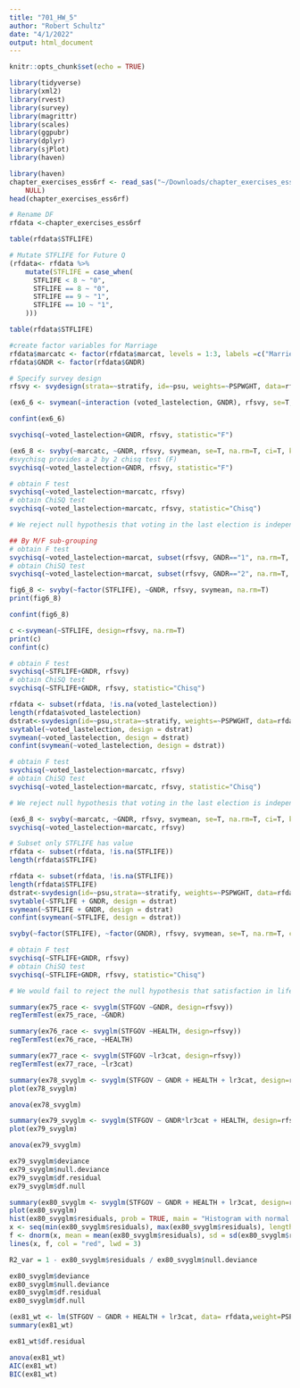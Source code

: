 ```yaml
---
title: "701_HW_5"
author: "Robert Schultz"
date: "4/1/2022"
output: html_document
---
```


```r
knitr::opts_chunk$set(echo = TRUE)
```

```r
library(tidyverse)
library(xml2)
library(rvest)
library(survey)
library(magrittr)
library(scales)
library(ggpubr)
library(dplyr)
library(sjPlot)
library(haven)
```

```r
library(haven)
chapter_exercises_ess6rf <- read_sas("~/Downloads/chapter_exercises_ess6rf.sas7bdat", 
    NULL)
head(chapter_exercises_ess6rf)
```
```r
# Rename DF
rfdata <-chapter_exercises_ess6rf
```

```r
table(rfdata$STFLIFE)
```
```r
# Mutate STFLIFE for Future Q
(rfdata<- rfdata %>%
    mutate(STFLIFE = case_when(
      STFLIFE < 8 ~ "0",
      STFLIFE == 8 ~ "0",
      STFLIFE == 9 ~ "1",
      STFLIFE == 10 ~ "1",
    )))

table(rfdata$STFLIFE)
```

```r
#create factor variables for Marriage
rfdata$marcatc <- factor(rfdata$marcat, levels = 1:3, labels =c("Married", "Previous", "Never"))
rfdata$GNDR <- factor(rfdata$GNDR)
```

```r
# Specify survey design
rfsvy <- svydesign(strata=~stratify, id=~psu, weights=~PSPWGHT, data=rfdata, nest=T)
```

```r
(ex6_6 <- svymean(~interaction (voted_lastelection, GNDR), rfsvy, se=T, na.rm=T, ci=T, keep.vars=T))
```

```r
confint(ex6_6)
```

```r
svychisq(~voted_lastelection+GNDR, rfsvy, statistic="F")
```

```r
(ex6_8 <- svyby(~marcatc, ~GNDR, rfsvy, svymean, se=T, na.rm=T, ci=T, keep.vars=T)) #CODES FOR SEX 1=MALE 2=FEMALE
#svychisq provides a 2 by 2 chisq test (F)
svychisq(~voted_lastelection+GNDR, rfsvy, statistic="F")
```

```r
# obtain F test
svychisq(~voted_lastelection+marcatc, rfsvy)
# obtain ChiSQ test
svychisq(~voted_lastelection+marcatc, rfsvy, statistic="Chisq")

# We reject null hypothesis that voting in the last election is independent on if the respondent was married
```

```r
## By M/F sub-grouping
# obtain F test
svychisq(~voted_lastelection+marcat, subset(rfsvy, GNDR=="1", na.rm=T, statistic = "F"))
# obtain ChiSQ test
svychisq(~voted_lastelection+marcat, subset(rfsvy, GNDR=="2", na.rm=T, statistic = "F"))
```

```r
fig6_8 <- svyby(~factor(STFLIFE), ~GNDR, rfsvy, svymean, na.rm=T)
print(fig6_8)

confint(fig6_8)
```

```r
c <-svymean(~STFLIFE, design=rfsvy, na.rm=T)
print(c)
confint(c)
```

```r
# obtain F test
svychisq(~STFLIFE+GNDR, rfsvy)
# obtain ChiSQ test
svychisq(~STFLIFE+GNDR, rfsvy, statistic="Chisq")
```

```r
rfdata <- subset(rfdata, !is.na(voted_lastelection))
length(rfdata$voted_lastelection)
dstrat<-svydesign(id=~psu,strata=~stratify, weights=~PSPWGHT, data=rfdata)
svytable(~voted_lastelection, design = dstrat)
svymean(~voted_lastelection, design = dstrat)
confint(svymean(~voted_lastelection, design = dstrat))
```

```r
# obtain F test
svychisq(~voted_lastelection+marcatc, rfsvy)
# obtain ChiSQ test
svychisq(~voted_lastelection+marcatc, rfsvy, statistic="Chisq")

# We reject null hypothesis that voting in the last election is independent on if the respondent was married
```

```r
(ex6_8 <- svyby(~marcatc, ~GNDR, rfsvy, svymean, se=T, na.rm=T, ci=T, keep.vars=T))
svychisq(~voted_lastelection+marcatc, rfsvy)
```

```r
# Subset only STFLIFE has value
rfdata <- subset(rfdata, !is.na(STFLIFE))
length(rfdata$STFLIFE)
```

```r
rfdata <- subset(rfdata, !is.na(STFLIFE))
length(rfdata$STFLIFE)
dstrat<-svydesign(id=~psu,strata=~stratify, weights=~PSPWGHT, data=rfdata)
svytable(~STFLIFE + GNDR, design = dstrat)
svymean(~STFLIFE + GNDR, design = dstrat)
confint(svymean(~STFLIFE, design = dstrat))
```

```r
svyby(~factor(STFLIFE), ~factor(GNDR), rfsvy, svymean, se=T, na.rm=T, ci=T, keep.vars=T)
```

```r
# obtain F test
svychisq(~STFLIFE+GNDR, rfsvy)
# obtain ChiSQ test
svychisq(~STFLIFE+GNDR, rfsvy, statistic="Chisq")

# We would fail to reject the null hypothesis that satisfaction in life is independent of sex of a respondent
```

```r
summary(ex75_race <- svyglm(STFGOV ~GNDR, design=rfsvy)) 
regTermTest(ex75_race, ~GNDR)
```
```r
summary(ex76_race <- svyglm(STFGOV ~HEALTH, design=rfsvy)) 
regTermTest(ex76_race, ~HEALTH)
```

```r
summary(ex77_race <- svyglm(STFGOV ~lr3cat, design=rfsvy)) 
regTermTest(ex77_race, ~lr3cat)
```
```r
summary(ex78_svyglm <- svyglm(STFGOV ~ GNDR + HEALTH + lr3cat, design=rfsvy, na.action = na.omit)) 
plot(ex78_svyglm)
```

```r
anova(ex78_svyglm)
```

```r
summary(ex79_svyglm <- svyglm(STFGOV ~ GNDR*lr3cat + HEALTH, design=rfsvy, na.action = na.omit)) 
plot(ex79_svyglm)
```

```r
anova(ex79_svyglm)
```

```r
ex79_svyglm$deviance
ex79_svyglm$null.deviance
ex79_svyglm$df.residual
ex79_svyglm$df.null
```

```r
summary(ex80_svyglm <- svyglm(STFGOV ~ GNDR + HEALTH + lr3cat, design=rfsvy)) 
plot(ex80_svyglm)
hist(ex80_svyglm$residuals, prob = TRUE, main = "Histogram with normal curve")
x <- seq(min(ex80_svyglm$residuals), max(ex80_svyglm$residuals), length = 40)
f <- dnorm(x, mean = mean(ex80_svyglm$residuals), sd = sd(ex80_svyglm$residuals))
lines(x, f, col = "red", lwd = 3)
```

```r
R2_var = 1 - ex80_svyglm$residuals / ex80_svyglm$null.deviance
```


```r
ex80_svyglm$deviance
ex80_svyglm$null.deviance
ex80_svyglm$df.residual
ex80_svyglm$df.null
```

```r
(ex81_wt <- lm(STFGOV ~ GNDR + HEALTH + lr3cat, data= rfdata,weight=PSPWGHT )) 
summary(ex81_wt)
```

```r
ex81_wt$df.residual
```

```r
anova(ex81_wt)
AIC(ex81_wt)
BIC(ex81_wt)
```

